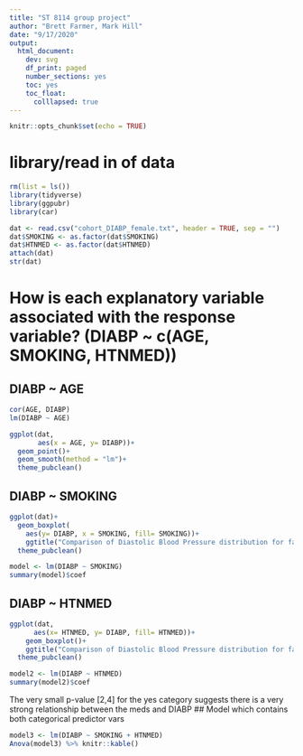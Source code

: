 ```yaml
---
title: "ST 8114 group project"
author: "Brett Farmer, Mark Hill"
date: "9/17/2020"
output:
  html_document:
    dev: svg
    df_print: paged
    number_sections: yes
    toc: yes
    toc_float:
      colllapsed: true
---
```


```r
knitr::opts_chunk$set(echo = TRUE)
```

# library/read in of data {-}
```r
rm(list = ls())
library(tidyverse)
library(ggpubr)
library(car)
```

```r

dat <- read.csv("cohort_DIABP_female.txt", header = TRUE, sep = "")
dat$SMOKING <- as.factor(dat$SMOKING)
dat$HTNMED <- as.factor(dat$HTNMED)
attach(dat)
str(dat)
```


# How is each explanatory variable associated with the response variable? (DIABP ~ c(AGE, SMOKING, HTNMED))

## DIABP ~ AGE
```r

cor(AGE, DIABP)
lm(DIABP ~ AGE)

ggplot(dat,
       aes(x = AGE, y= DIABP))+
  geom_point()+
  geom_smooth(method = "lm")+
  theme_pubclean()
```

## DIABP ~ SMOKING
```r
ggplot(dat)+
  geom_boxplot(
    aes(y= DIABP, x = SMOKING, fill= SMOKING))+
    ggtitle("Comparison of Diastolic Blood Pressure distribution for factor \n SMOKING")+
  theme_pubclean()

model <- lm(DIABP ~ SMOKING)
summary(model)$coef
```

## DIABP ~ HTNMED
```r
ggplot(dat,
      aes(x= HTNMED, y= DIABP, fill= HTNMED))+
    geom_boxplot()+
    ggtitle("Comparison of Diastolic Blood Pressure distribution for factor \n HYPERTENSION MEDS")+
  theme_pubclean()

model2 <- lm(DIABP ~ HTNMED)
summary(model2)$coef
```
The very small p-value [2,4] for the yes category suggests there is a very strong relationship between the meds and DIABP
## Model which contains both categorical predictor vars
```r
model3 <- lm(DIABP ~ SMOKING + HTNMED)
Anova(model3) %>% knitr::kable()
```